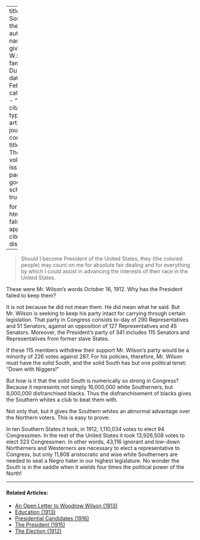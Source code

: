 
---
title: 'The South in the Saddle'
author:
  - name:
      given: W.E.B.
      family: Du Bois
date: Feb. 1914
categories: 
  - ""
citation: 
  type: article-journal
  container-title: The Crisis
  volume: 7
  issue: 4
  page: 188
google-scholar: true

format:
  html:
    toc: false
    appendix-cite-as: display
---



> Should I become President of the United States, they (the colored
people) may count on me for absolute fair dealing and for everything by
which I could assist in advancing the interests of their race in the
United States.

These were Mr. Wilson's words October 16, 1912. Why has the President failed to keep them?

It is not because he did not mean them. He did mean what he said. But
Mr. Wilson is seeking to keep his party intact for carrying through
certain legislation. That party in Congress consists to-day of 290
Representatives and 51 Senators, against an opposition of 127
Representatives and 45 Senators. Moreover, the President's party of 341
includes 115 Senators and Representatives from former slave States.

If these 115 members withdrew their support Mr. Wilson's party would be
a minority of 226 votes against 287. For his policies, therefore, Mr.
Wilson must have the solid South, and the solid South has but one
political tenet: "Down with Niggers!"

But how is it that the solid South is numerically so strong in Congress?
Because it represents not simply 16,000,000 white Southerners, but 8,000,000 disfranchised blacks. Thus the disfranchisement of blacks gives
the Southern whites a club to beat them with.

Not only that, but it gives the Southern whites an abnormal advantage
over the Northern voters. This is easy to prove:

In ten Southern States it took, in 1912, 1,110,034 votes to elect 94
Congressmen. In the rest of the United States it took 13,926,508 votes
to elect 323 Congressmen. In other words, 43,116 ignorant and low-down
Northerners and Westerners are necessary to elect a representative to
Congress, but only 11,808 aristocratic and wise white Southerners are
needed to seat a Negro hater in our highest legislature. No wonder the
South is in the saddle when it wields four times the political power of the North!

<!-- Similar articles start here -->

<hr>
#### Related Articles:

* [An Open Letter to Woodrow Wilson (1913)](/Volumes/05/05/open_letter.html)
* [Education (1913)](/Volumes/06/02/democrats.html)
* [Presidential Candidates (1916)](/Volumes/13/01/presidential_candidates.html)
* [The President (1915)](/Volumes/09/04/president.html)
* [The Election (1912)](/Volumes/05/02/the_election.html)

<!-- Similar articles end here -->